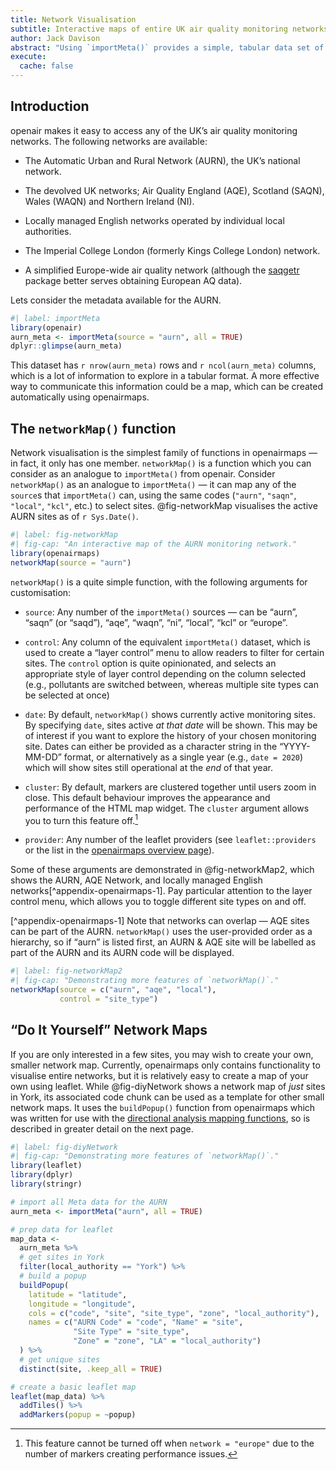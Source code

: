 ```yaml
---
title: Network Visualisation
subtitle: Interactive maps of entire UK air quality monitoring networks 
author: Jack Davison
abstract: "Using `importMeta()` provides a simple, tabular data set of monitoring stations. This is useful if users have specific sites, pollutants or local authorities in mind, but it is difficult to get a feel for the geographic distribution of a monitoring network. This section details how `networkMap()` can allow readers to visualise and explore any UK monitoring network."
execute: 
  cache: false
---
```


## Introduction

[openair]{.pkg} makes it easy to access any of the UK's air quality monitoring networks. The following networks are available:

-   The Automatic Urban and Rural Network (AURN), the UK's national network.

-   The devolved UK networks; Air Quality England (AQE), Scotland (SAQN), Wales (WAQN) and Northern Ireland (NI).

-   Locally managed English networks operated by individual local authorities.

-   The Imperial College London (formerly Kings College London) network.

-   A simplified Europe-wide air quality network (although the [saqgetr](https://github.com/skgrange/saqgetr) package better serves obtaining European AQ data).

Lets consider the metadata available for the AURN.

```r
#| label: importMeta
library(openair)
aurn_meta <- importMeta(source = "aurn", all = TRUE)
dplyr::glimpse(aurn_meta)
```

This dataset has `r nrow(aurn_meta)` rows and `r ncol(aurn_meta)` columns, which is a lot of information to explore in a tabular format. A more effective way to communicate this information could be a map, which can be created automatically using [openairmaps]{.pkg}.

## The `networkMap()` function

Network visualisation is the simplest family of functions in [openairmaps]{.pkg} --- in fact, it only has one member. `networkMap()` is a function which you can consider as an analogue to `importMeta()` from [openair]{.pkg}. Consider `networkMap()` as an analogue to `importMeta()` --- it can map any of the `source`s that `importMeta()` can, using the same codes (`"aurn"`, `"saqn"`, `"local"`, `"kcl"`, etc.) to select sites. @fig-networkMap visualises the active AURN sites as of `r Sys.Date()`.

```r
#| label: fig-networkMap
#| fig-cap: "An interactive map of the AURN monitoring network."
library(openairmaps)
networkMap(source = "aurn")
```

`networkMap()` is a quite simple function, with the following arguments for customisation:

-   `source`: Any number of the `importMeta()` sources --- can be "aurn", "saqn" (or "saqd"), "aqe", "waqn", "ni", "local", "kcl" or "europe".

-   `control`: Any column of the equivalent `importMeta()` dataset, which is used to create a "layer control" menu to allow readers to filter for certain sites. The `control` option is quite opinionated, and selects an appropriate style of layer control depending on the column selected (e.g., pollutants are switched between, whereas multiple site types can be selected at once)

-   `date`: By default, `networkMap()` shows currently active monitoring sites. By specifying `date`, sites active *at that date* will be shown. This may be of interest if you want to explore the history of your chosen monitoring site. Dates can either be provided as a character string in the "YYYY-MM-DD" format, or alternatively as a single year (e.g., `date = 2020`) which will show sites still operational at the *end* of that year.

-   `cluster`: By default, markers are clustered together until users zoom in close. This default behaviour improves the appearance and performance of the HTML map widget. The `cluster` argument allows you to turn this feature off.^[This feature cannot be turned off when `network = "europe"` due to the number of markers creating performance issues.]

-   `provider`: Any number of the [leaflet]{.pkg} providers (see `leaflet::providers` or the list in the [openairmaps overview page](maps-overview.qmd)).

Some of these arguments are demonstrated in @fig-networkMap2, which shows the AURN, AQE Network, and locally managed English networks[^appendix-openairmaps-1]. Pay particular attention to the layer control menu, which allows you to toggle different site types on and off.

[^appendix-openairmaps-1] Note that networks can overlap --- AQE sites can be part of the AURN. `networkMap()` uses the user-provided order as a hierarchy, so if "aurn" is listed first, an AURN & AQE site will be labelled as part of the AURN and its AURN code will be displayed.

```r
#| label: fig-networkMap2
#| fig-cap: "Demonstrating more features of `networkMap()`."
networkMap(source = c("aurn", "aqe", "local"),
           control = "site_type")
```

## "Do It Yourself" Network Maps

If you are only interested in a few sites, you may wish to create your own, smaller network map. Currently, [openairmaps]{.pkg} only contains functionality to visualise entire networks, but it is relatively easy to create a map of your own using [leaflet]{.pkg}. While @fig-diyNetwork shows a network map of *just* sites in York, its associated code chunk can be used as a template for other small network maps. It uses the `buildPopup()` function from [openairmaps]{.pkg} which was written for use with the [directional analysis mapping functions](maps-polar.qmd), so is described in greater detail on the next page.

```r
#| label: fig-diyNetwork
#| fig-cap: "Demonstrating more features of `networkMap()`."
library(leaflet)
library(dplyr)
library(stringr)

# import all Meta data for the AURN
aurn_meta <- importMeta("aurn", all = TRUE)

# prep data for leaflet
map_data <- 
  aurn_meta %>%
  # get sites in York
  filter(local_authority == "York") %>% 
  # build a popup
  buildPopup(
    latitude = "latitude",
    longitude = "longitude",
    cols = c("code", "site", "site_type", "zone", "local_authority"), 
    names = c("AURN Code" = "code", "Name" = "site", 
              "Site Type" = "site_type", 
              "Zone" = "zone", "LA" = "local_authority")
  ) %>%
  # get unique sites
  distinct(site, .keep_all = TRUE)

# create a basic leaflet map
leaflet(map_data) %>%
  addTiles() %>%
  addMarkers(popup = ~popup)
```


